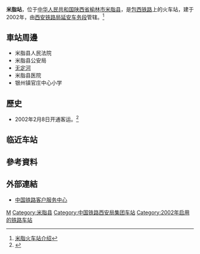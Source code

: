 {{Infobox China railway station
|车站名称 = 米脂站
|图片 = 米脂火车站 - panoramio.jpg
|图片介绍 = 站房，摄于2006年1月
|其他名称 =
|车站拼音 = Mizhi
|英文名称 = Mizhi Railway Station
|车站代码 = 40509<ref>{{cite book|title=中华人民共和国铁路车站代码（GB/T 10302-2010）|publisher=中国标准出版社|year=2010|isbn=155066140495|ignore-isbn-error=true|pages=25}}</ref>
|电报码 = MEY
|拼音码 = MZH
|车站位置 = [[陕西省|陕西省]][[榆林市|榆林市]][[米脂县|米脂县]]
|坐标 = 
|归属 = [[西安铁路局|西安铁路局]][[延安车务段|延安车务段]]
|线路 = [[包西铁路|包西铁路]]
|车站等级 = 
|月台数目 = 
|站台面 = 
|股道数目 = 
|网站 = 
}}
'''米脂站'''，位于[[中华人民共和国|中华人民共和国]][[陕西省|陕西省]][[榆林市|榆林市]][[米脂县|米脂县]]，是[[包西铁路|包西铁路]]上的火车站，建于2002年，由[[西安铁路局|西安铁路局]][[延安车务段|延安车务段]]管辖。<ref>[http://search.huochepiao.com/huochezhan/jieshao/2906.htm 米脂火车站介绍]</ref>
==車站周邊==
* 米脂县人民法院
* 米脂县公安局
* [[无定河|无定河]]
* 米脂县医院
* 银州镇官庄中心小学

==歷史==
* 2002年2月8日开通客运。<ref>{{cite news|url=http://www.people.com.cn/GB/shehui/47/20020209/667403.html|title=神延铁路正式通车|publisher=[[人民网|人民网]]|date=2002-02-09|accessdate=2017-02-19}}</ref>

==临近车站==
{{start rail box|[[中国铁路|中国铁路]]}}
{{s-inop|[[榆林站|榆林站]]|{{站|包头西}}方向}}
{{s-line|[[包西铁路|包西铁路]]}}
{{s-inop|[[绥德站|绥德站]]|{{站|新丰镇}}方向}}
{{end box}}

==參考資料==
{{reflist}}
==外部連結==
* [http://www.12306.cn/mormhweb/ 中国铁路客户服务中心] {{Wayback|url=http://www.12306.cn/mormhweb/ |date=20180205163941 }}
{{China-rail-stub}}
{{包西铁路}}
[[Category:榆林市铁路车站|M]]
[[Category:米脂县|Category:米脂县]]
[[Category:中国铁路西安局集团车站|Category:中国铁路西安局集团车站]]
[[Category:2002年启用的铁路车站|Category:2002年启用的铁路车站]]